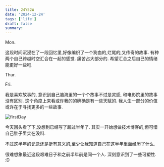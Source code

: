 ```yaml
---
title: 24Y52W
date: '2024-12-24'
tags: ['life']
draft: false
summary:
---
```


Mon.

这段时间沉浸在了一段回忆里,好像编织了一个狗血的,烂尾的,又传奇的故事.
有种两个自己跨越时空汇合在一起的感觉. 痛苦占大部分的. 希望汇合之后自己的情绪能更好一些吧.

Thur.

Fri.

我是喜欢故事的, 意识到自己脑海里的一个个故事不过是灵感, 和电影院里的故事没有区别.
这个角度上来看或许我的的确确是有一些天赋的. 我人生一部分的价值或许在于寻找更多的一些故事.

<!-- ![firstDay](/static/images/firstDay.png) -->

![firstDay](../../../public/static/images/firstDay.png)

今天回头看了下,没想到已经写了超过半年了. 其实一开始想做技术博客的,但可惜自己肚子里实在没料.

不过这半年的记录还是挺有意义的,至少让我知道自己在这半年里面经历了什么.

很难想象最近这段艰难日子和之前半年前是同一个人.
深刻意识到了一些可塑性.
:D
